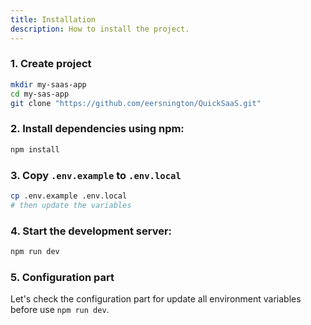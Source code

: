 ```yaml
---
title: Installation
description: How to install the project.
---
```


<Steps>

### 1. Create project

```bash
mkdir my-saas-app
cd my-sas-app
git clone "https://github.com/eersnington/QuickSaaS.git"
```

### 2. Install dependencies using npm:

```sh
npm install
```

### 3. Copy `.env.example` to `.env.local`

```sh
cp .env.example .env.local
# then update the variables
```

### 4. Start the development server:

```sh
npm run dev
```

### 5. Configuration part

Let's check the configuration part for update all environment variables before use `npm run dev`.

</Steps>
